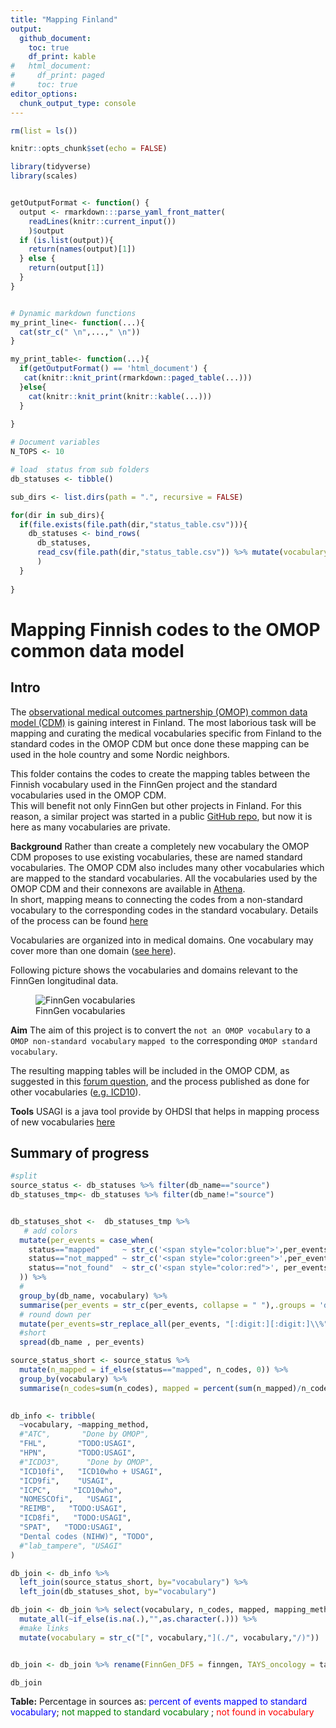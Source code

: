 ```yaml
---
title: "Mapping Finland"
output:
  github_document:
    toc: true
    df_print: kable
#   html_document:
#     df_print: paged
#     toc: true
editor_options: 
  chunk_output_type: console
---
```


```r
rm(list = ls())

knitr::opts_chunk$set(echo = FALSE)

library(tidyverse)
library(scales)


getOutputFormat <- function() {
  output <- rmarkdown:::parse_yaml_front_matter(
    readLines(knitr::current_input())
    )$output
  if (is.list(output)){
    return(names(output)[1])
  } else {
    return(output[1])
  }
}


# Dynamic markdown functions
my_print_line<- function(...){
  cat(str_c(" \n",...," \n"))
}

my_print_table<- function(...){
  if(getOutputFormat() == 'html_document') {
   cat(knitr::knit_print(rmarkdown::paged_table(...)))
  }else{
    cat(knitr::knit_print(knitr::kable(...)))
  }
  
}

# Document variables 
N_TOPS <- 10


```

```r
# load  status from sub folders
db_statuses <- tibble()

sub_dirs <- list.dirs(path = ".", recursive = FALSE)

for(dir in sub_dirs){
  if(file.exists(file.path(dir,"status_table.csv"))){
    db_statuses <- bind_rows(
      db_statuses, 
      read_csv(file.path(dir,"status_table.csv")) %>% mutate(vocabulary=str_sub(!!dir,3,100))
      )
  }
  
}

```
# Mapping Finnish codes to the OMOP common data model
## Intro
The [ observational medical outcomes partnership (OMOP) common data model (CDM)](https://www.ohdsi.org/) is gaining interest in Finland.
The most laborious task will be mapping and curating the medical vocabularies specific from Finland to the standard codes in the OMOP CDM but once done these mapping can be used in the hole country and some Nordic neighbors.

This folder contains the codes to create the mapping tables between the Finnish vocabulary used in the FinnGen project and the standard vocabularies used in the OMOP CDM.  
This will benefit not only FinnGen but other projects in Finland. For this reason, a similar project was started in a public [GitHub repo](https://github.com/javier-gracia-tabuenca-tuni/mapping_finland), but now it is here as many vocabularies are private.


**Background**
Rather than create a completely new vocabulary the OMOP CDM proposes to use existing vocabularies, these are named standard vocabularies. The OMOP CDM also includes many other vocabularies which are mapped to the standard vocabularies. All the vocabularies used by the OMOP CDM and their connexons are available in [Athena](http://athena.ohdsi.org/).    
In short, mapping means to connecting the codes from a non-standard vocabulary to the corresponding codes in the standard vocabulary. Details of the process can be found [here](https://www.ohdsi.org/web/wiki/doku.php?id=documentation:vocabulary:introduction)

Vocabularies are organized into in medical domains. One vocabulary may cover more than one domain  ([see here](https://www.ohdsi.org/web/wiki/doku.php?id=documentation:vocabulary:domains_and_vocabularies)).

Following picture shows the vocabularies and domains relevant to the FinnGen longitudinal data.

![FinnGen vocabularies](finngen_vocabularies.svg)

**Aim**
The aim of this project is to convert the `not an OMOP vocabulary` to a `OMOP non-standard vocabulary` `mapped to` the corresponding `OMOP standard vocabulary`.

The resulting mapping tables will be included in the OMOP CDM, as suggested in this [forum question](https://forums.ohdsi.org/t/creating-new-vocabularies/9929/2), and the process published as done for other vocabularies ([e.g. ICD10](https://www.ohdsi.org/web/wiki/doku.php?id=documentation:vocabulary:icd10)).

**Tools**
USAGI is a java tool provide by OHDSI that helps in mapping process of new vocabularies [here](https://github.com/OHDSI/Usagi)


## Summary of progress


```r
#split
source_status <- db_statuses %>% filter(db_name=="source")
db_statuses_tmp<- db_statuses %>% filter(db_name!="source")


db_statuses_shot <-  db_statuses_tmp %>% 
   # add colors
  mutate(per_events = case_when(
    status=="mapped"     ~ str_c('<span style="color:blue">',per_events,'</span>'),
    status=="not_mapped" ~ str_c('<span style="color:green">',per_events,'</span>'),
    status=="not_found"  ~ str_c('<span style="color:red">', per_events,'</span>')
  )) %>% 
  #
  group_by(db_name, vocabulary) %>% 
  summarise(per_events = str_c(per_events, collapse = " "),.groups = 'drop') %>% 
  # round down per
  mutate(per_events=str_replace_all(per_events, "[:digit:][:digit:]\\%", "%")) %>% 
  #short
  spread(db_name , per_events)

source_status_short <- source_status %>% 
  mutate(n_mapped = if_else(status=="mapped", n_codes, 0)) %>% 
  group_by(vocabulary) %>%
  summarise(n_codes=sum(n_codes), mapped = percent(sum(n_mapped)/n_codes), .groups = 'drop')

  
db_info <- tribble(
  ~vocabulary, ~mapping_method, 
  #"ATC",       "Done by OMOP", 
  "FHL",       "TODO:USAGI", 
  "HPN",       "TODO:USAGI",
  #"ICDO3",      "Done by OMOP",
  "ICD10fi",   "ICD10who + USAGI",
  "ICD9fi",    "USAGI",
  "ICPC",     "ICD10who",
  "NOMESCOfi",   "USAGI", 
  "REIMB",   "TODO:USAGI", 
  "ICD8fi",   "TODO:USAGI",
  "SPAT",   "TODO:USAGI", 
  "Dental codes (NIHW)", "TODO", 
  #"lab_tampere", "USAGI"
)

db_join <- db_info %>% 
  left_join(source_status_short, by="vocabulary") %>% 
  left_join(db_statuses_shot, by="vocabulary")

db_join <- db_join %>% select(vocabulary, n_codes, mapped, mapping_method, finngen, tays ) %>% 
  mutate_all(~if_else(is.na(.),"",as.character(.))) %>% 
  #make links 
  mutate(vocabulary = str_c("[", vocabulary,"](./", vocabulary,"/)"))


db_join <- db_join %>% rename(FinnGen_DF5 = finngen, TAYS_oncology = tays)

db_join

```


**Table:** Percentage in sources as: <span style="color:blue">percent of events mapped to standard vocabulary</span>; <span style="color:green">not mapped to standard vocabulary</span> ; <span style="color:red">not found in vocabulary</span> 



